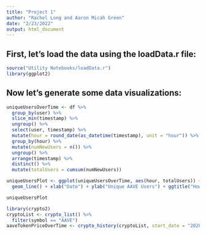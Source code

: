 ```yaml
---
title: "Project 1"
author: "Rachel Long and Aaron Micah Green"
date: "2/23/2022"
output: html_document
---
```

## First, let's load the data using the loadData.r file:
```r
source("Utility Notebooks/loadData.r")
library(ggplot2)
```

## Now let's generate some data visualizations:
```r
uniqueUsersOverTime <- df %>%
  group_by(user) %>%
  slice_min(timestamp) %>%
  ungroup() %>%
  select(user, timestamp) %>%
  mutate(hour = round_date(as_datetime(timestamp), unit = "hour")) %>%
  group_by(hour) %>%
  mutate(numNewUsers = n()) %>%
  ungroup() %>%
  arrange(timestamp) %>%
  distinct() %>%
  mutate(totalUsers = cumsum(numNewUsers))

uniqueUsersPlot <- ggplot(uniqueUsersOverTime, aes(hour, totalUsers)) +
  geom_line() + xlab("Date") + ylab("Unique AAVE Users") + ggtitle("How Has the Number of AAVE Users Grown Over Time?")

uniqueUsersPlot
```

```r
library(crypto2)
cryptoList <- crypto_list() %>%
  filter(symbol == "AAVE")
aaveTokenPriceOverTime <- crypto_history(cryptoList, start_date = "20201130", interval = "hourly")
```